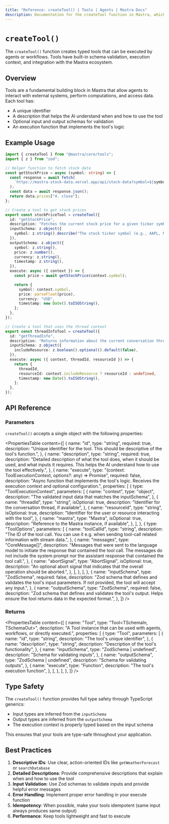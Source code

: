 ```yaml
---
title: "Reference: createTool() | Tools | Agents | Mastra Docs"
description: Documentation for the createTool function in Mastra, which creates custom tools for agents and workflows.
---
```


# `createTool()`

The `createTool()` function creates typed tools that can be executed by agents or workflows. Tools have built-in schema validation, execution context, and integration with the Mastra ecosystem.

## Overview

Tools are a fundamental building block in Mastra that allow agents to interact with external systems, perform computations, and access data. Each tool has:

- A unique identifier
- A description that helps the AI understand when and how to use the tool
- Optional input and output schemas for validation
- An execution function that implements the tool's logic

## Example Usage

```ts filename="src/tools/stock-tools.ts" showLineNumbers copy
import { createTool } from "@mastra/core/tools";
import { z } from "zod";

// Helper function to fetch stock data
const getStockPrice = async (symbol: string) => {
  const response = await fetch(
    `https://mastra-stock-data.vercel.app/api/stock-data?symbol=${symbol}`,
  );
  const data = await response.json();
  return data.prices["4. close"];
};

// Create a tool to get stock prices
export const stockPriceTool = createTool({
  id: "getStockPrice",
  description: "Fetches the current stock price for a given ticker symbol",
  inputSchema: z.object({
    symbol: z.string().describe("The stock ticker symbol (e.g., AAPL, MSFT)"),
  }),
  outputSchema: z.object({
    symbol: z.string(),
    price: z.number(),
    currency: z.string(),
    timestamp: z.string(),
  }),
  execute: async ({ context }) => {
    const price = await getStockPrice(context.symbol);

    return {
      symbol: context.symbol,
      price: parseFloat(price),
      currency: "USD",
      timestamp: new Date().toISOString(),
    };
  },
});

// Create a tool that uses the thread context
export const threadInfoTool = createTool({
  id: "getThreadInfo",
  description: "Returns information about the current conversation thread",
  inputSchema: z.object({
    includeResource: z.boolean().optional().default(false),
  }),
  execute: async ({ context, threadId, resourceId }) => {
    return {
      threadId,
      resourceId: context.includeResource ? resourceId : undefined,
      timestamp: new Date().toISOString(),
    };
  },
});
```

## API Reference

### Parameters

`createTool()` accepts a single object with the following properties:

<PropertiesTable
  content={[
    {
      name: "id",
      type: "string",
      required: true,
      description:
        "Unique identifier for the tool. This should be descriptive of the tool's function.",
    },
    {
      name: "description",
      type: "string",
      required: true,
      description:
        "Detailed description of what the tool does, when it should be used, and what inputs it requires. This helps the AI understand how to use the tool effectively.",
    },
    {
      name: "execute",
      type: "(context: ToolExecutionContext, options?: any) => Promise<any>",
      required: false,
      description:
        "Async function that implements the tool's logic. Receives the execution context and optional configuration.",
      properties: [
        {
          type: "ToolExecutionContext",
          parameters: [
            {
              name: "context",
              type: "object",
              description:
                "The validated input data that matches the inputSchema",
            },
            {
              name: "threadId",
              type: "string",
              isOptional: true,
              description:
                "Identifier for the conversation thread, if available",
            },
            {
              name: "resourceId",
              type: "string",
              isOptional: true,
              description:
                "Identifier for the user or resource interacting with the tool",
            },
            {
              name: "mastra",
              type: "Mastra",
              isOptional: true,
              description: "Reference to the Mastra instance, if available",
            },
          ],
        },
        {
          type: "ToolOptions",
          parameters: [
            {
              name: "toolCallId",
              type: "string",
              description:
                "The ID of the tool call. You can use it e.g. when sending tool-call related information with stream data.",
            },
            {
              name: "messages",
              type: "CoreMessage[]",
              description:
                "Messages that were sent to the language model to initiate the response that contained the tool call. The messages do not include the system prompt nor the assistant response that contained the tool call.",
            },
            {
              name: "abortSignal",
              type: "AbortSignal",
              isOptional: true,
              description:
                "An optional abort signal that indicates that the overall operation should be aborted.",
            },
          ],
        },
      ],
    },
    {
      name: "inputSchema",
      type: "ZodSchema",
      required: false,
      description:
        "Zod schema that defines and validates the tool's input parameters. If not provided, the tool will accept any input.",
    },
    {
      name: "outputSchema",
      type: "ZodSchema",
      required: false,
      description:
        "Zod schema that defines and validates the tool's output. Helps ensure the tool returns data in the expected format.",
    },
  ]}
/>

### Returns

<PropertiesTable
  content={[
    {
      name: "Tool",
      type: "Tool<TSchemaIn, TSchemaOut>",
      description:
        "A Tool instance that can be used with agents, workflows, or directly executed.",
      properties: [
        {
          type: "Tool",
          parameters: [
            {
              name: "id",
              type: "string",
              description: "The tool's unique identifier",
            },
            {
              name: "description",
              type: "string",
              description: "Description of the tool's functionality",
            },
            {
              name: "inputSchema",
              type: "ZodSchema | undefined",
              description: "Schema for validating inputs",
            },
            {
              name: "outputSchema",
              type: "ZodSchema | undefined",
              description: "Schema for validating outputs",
            },
            {
              name: "execute",
              type: "Function",
              description: "The tool's execution function",
            },
          ],
        },
      ],
    },
  ]}
/>

## Type Safety

The `createTool()` function provides full type safety through TypeScript generics:

- Input types are inferred from the `inputSchema`
- Output types are inferred from the `outputSchema`
- The execution context is properly typed based on the input schema

This ensures that your tools are type-safe throughout your application.

## Best Practices

1. **Descriptive IDs**: Use clear, action-oriented IDs like `getWeatherForecast` or `searchDatabase`
2. **Detailed Descriptions**: Provide comprehensive descriptions that explain when and how to use the tool
3. **Input Validation**: Use Zod schemas to validate inputs and provide helpful error messages
4. **Error Handling**: Implement proper error handling in your execute function
5. **Idempotency**: When possible, make your tools idempotent (same input always produces same output)
6. **Performance**: Keep tools lightweight and fast to execute
